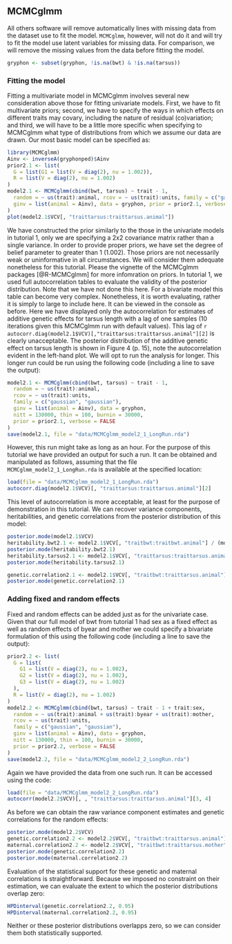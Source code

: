 ## MCMCglmm

All others software will remove automatically lines with missing data from the dataset use to fit the model.
`MCMCglmm`, however, will not do it and will try to fit the model use latent variables for missing data.
For comparison, we will remove the missing values from the data before fitting the model.

```r
gryphon <- subset(gryphon, !is.na(bwt) & !is.na(tarsus))
```
### Fitting the model

Fitting a multivariate model in MCMCglmm involves several new consideration above those for fitting univariate models. First, we have to fit multivariate priors; second, we have to specify the ways in which effects on different traits may covary, including the nature of residual (co)variation; and third, we will have to be a little more specific when specifying to MCMCglmm what type of distributions from which we assume our data are drawn. Our most basic model can be specified as:

```r
library(MCMCglmm)
Ainv <- inverseA(gryphonped)$Ainv
prior2.1 <- list(
  G = list(G1 = list(V = diag(2), nu = 1.002)),
  R = list(V = diag(2), nu = 1.002)
)
model2.1 <- MCMCglmm(cbind(bwt, tarsus) ~ trait - 1,
  random = ~ us(trait):animal, rcov = ~ us(trait):units, family = c("gaussian", "gaussian"),
  ginv = list(animal = Ainv), data = gryphon, prior = prior2.1, verbose = FALSE
)
plot(model2.1$VCV[, "traittarsus:traittarsus.animal"])
```

We have constructed the prior similarly to the those in the univariate models in tutorial 1, only we are specifying a 2x2 covariance matrix rather than a single variance. In order to provide proper priors, we have set the degree of belief parameter to greater than 1 (1.002). Those priors are not necessarily weak or uninformative in all circumstances. We will consider them adequate nonetheless for this tutorial. Please the vignette of the MCMCglmm packages [@R-MCMCglmm] for more infomration on priors. In tutorial 1, we used full autocorrelation tables to evaluate the validity of the posterior distribution. Note that we have not done this here. For a bivariate model this table can become very complex. Nonetheless, it is worth evaluating, rather it is simply to large to include here. It can be viewed in the console as before. Here we have displayed only the autocorrelation for estimates of additive genetic effects for tarsus length with a lag of one samples (10 iterations given this MCMCglmm run with default values). This lag of `r autocorr.diag(model2.1$VCV)[,"traittarsus:traittarsus.animal"][2]` is clearly unacceptable. The posterior distribution of the additive genetic effect on tarsus length is shown in Figure 4 (p. 15), note the autocorrelation evident in the left-hand plot. We will opt to run the analysis for longer. This longer run could be run using the following code (including a line to save the output):

```r
model2.1 <- MCMCglmm(cbind(bwt, tarsus) ~ trait - 1,
  random = ~ us(trait):animal,
  rcov = ~ us(trait):units,
  family = c("gaussian", "gaussian"),
  ginv = list(animal = Ainv), data = gryphon,
  nitt = 130000, thin = 100, burnin = 30000,
  prior = prior2.1, verbose = FALSE
)
save(model2.1, file = "data/MCMCglmm_model2_1_LongRun.rda")
```

However, this run might take as long as an hour. For the purpose of this tutorial we have provided an output for such a run. It can be obtained and manipulated as follows, assuming that the file `MCMCglmm_model2_1_LongRun.rda` is available at the specified location:

```r
load(file = "data/MCMCglmm_model2_1_LongRun.rda")
autocorr.diag(model2.1$VCV)[, "traittarsus:traittarsus.animal"][2]
```

This level of autocorrelation is more acceptable, at least for the purpose of demonstration in this tutorial.
We can recover variance components, heritabilities, and genetic correlations from the posterior distribution of this model:

```r
posterior.mode(model2.1$VCV)
heritability.bwt2.1 <- model2.1$VCV[, "traitbwt:traitbwt.animal"] / (model2.1$VCV[, "traitbwt:traitbwt.animal"] + model2.1$VCV[, "traitbwt:traitbwt.animal"])
posterior.mode(heritability.bwt2.1)
heritability.tarsus2.1 <- model2.1$VCV[, "traittarsus:traittarsus.animal"] / (model2.1$VCV[, "traittarsus:traittarsus.animal"] + model2.1$VCV[, "traittarsus:traittarsus.units"])
posterior.mode(heritability.tarsus2.1)

genetic.correlation2.1 <- model2.1$VCV[, "traitbwt:traittarsus.animal"] / sqrt(model2.1$VCV[, "traitbwt:traitbwt.animal"] * model2.1$VCV[, "traittarsus:traittarsus.animal"])
posterior.mode(genetic.correlation2.1)
```

### Adding fixed and random effects
Fixed and random effects can be added just as for the univariate case.
Given that our full model of bwt from tutorial 1 had sex as a fixed effect as well as random effects of byear and mother we could specify a bivariate formulation of this using the following code (including a line to save the output):

```r
prior2.2 <- list(
  G = list(
    G1 = list(V = diag(2), nu = 1.002),
    G2 = list(V = diag(2), nu = 1.002),
    G3 = list(V = diag(2), nu = 1.002)
  ),
  R = list(V = diag(2), nu = 1.002)
)
model2.2 <- MCMCglmm(cbind(bwt, tarsus) ~ trait - 1 + trait:sex,
  random = ~ us(trait):animal + us(trait):byear + us(trait):mother,
  rcov = ~ us(trait):units,
  family = c("gaussian", "gaussian"),
  ginv = list(animal = Ainv), data = gryphon,
  nitt = 130000, thin = 100, burnin = 30000,
  prior = prior2.2, verbose = FALSE
)
save(model2.2, file = "data/MCMCglmm_model2_2_LongRun.rda")
```

Again we have provided the data from one such run. It can be accessed using the code:

```r
load(file = "data/MCMCglmm_model2_2_LongRun.rda")
autocorr(model2.2$VCV)[, , "traittarsus:traittarsus.animal"][3, 4]
```

As before we can obtain the raw variance component estimates and genetic correlations for the random effects:

```r
posterior.mode(model2.2$VCV)
genetic.correlation2.2 <- model2.2$VCV[, "traitbwt:traittarsus.animal"] / sqrt(model2.2$VCV[, "traitbwt:traitbwt.animal"] * model2.2$VCV[, "traittarsus:traittarsus.animal"])
maternal.correlation2.2 <- model2.2$VCV[, "traitbwt:traittarsus.mother"] / sqrt(model2.2$VCV[, "traitbwt:traitbwt.mother"] * model2.2$VCV[, "traittarsus:traittarsus.mother"])
posterior.mode(genetic.correlation2.2)
posterior.mode(maternal.correlation2.2)
```

Evaluation of the statistical support for these genetic and maternal correlations is straightforward. Because we imposed no constraint on their estimation, we can evaluate the extent to which the posterior distributions overlap zero:

```r
HPDinterval(genetic.correlation2.2, 0.95)
HPDinterval(maternal.correlation2.2, 0.95)
```

Neither or these posterior distributions overlapps zero, so we can consider them both statistically supported.
